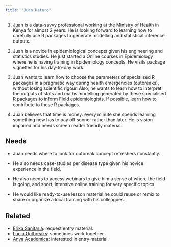 ```yaml
---
title: "Juan Datero"
---
```


1.  Juan is a data-savvy professional working at the Ministry of Health in Kenya for almost 2 years. He is looking forward to learning how to carefully use R packages to generate modelling and statistical inference outputs.

2.  Juan is a novice in epidemiological concepts given his engineering and statistics studies. He just started a Online courses in Epidemiology where he is having training in Epidemiology concepts. He visits package vignettes for his day-to-day work.

3.  Juan wants to learn how to choose the parameters of specialised R packages in a pragmatic way during health emergencies (outbreaks), without losing scientific rigour. Also, he wants to learn how to interpret the outputs of stats and maths modelling generated by these specialised R packages to inform Field epidemiologists. If possible, learn how to contribute to these R packages.

4.  Juan believes that time is money: every minute she spends learning something new has to pay off sooner rather than later. He is vision impaired and needs screen reader friendly material.

## Needs

- Juan needs where to look for outbreak concept refreshers constantly. 

- He also needs case-studies per disease type given his novice experience in the field. 

- He also needs to access webinars to give him a sense of where the field is going, and short, intensive online training for very specific topics.

- He would like ready-to-use lesson material he could reuse or remix to share or organize a local training with his colleagues.

## Related

-   [Erika Sanitaria](erika-sanitaria.qmd): request entry material.
-   [Lucia Outbreaks](lucia-outbreaks.qmd): sometimes work together.
-   [Anya Academica](anya-academica.qmd): interested in entry material.